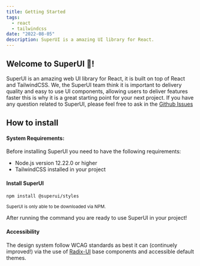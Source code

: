 ```yaml
---
title: Getting Started
tags:
  - react
  - tailwindcss
date: "2022-08-05"
description: SuperUI is a amazing UI library for React.
---
```


## Welcome to SuperUI 🚀!

SuperUI is an amazing web UI library for React, it is built on top of React and TailwindCSS.
We, the SuperUI team think it is important to delivery quality and easy to use UI components, allowing users to deliver features faster this is why it is a great starting point for your next project.
If you have any question related to SuperUI, please feel free to ask in the [Github Issues](https://github.com/pheralb/superui/issues)

## How to install

#### System Requirements:

Before installing SuperUI you need to have the following requirements:

- Node.js version 12.22.0 or higher
- TailwindCSS installed in your project

#### Install SuperUI

```bash
npm install @superui/styles
```

<sub>SuperUI is only able to be downloaded via NPM.</sub>

After running the command you are ready to use SuperUI in your project!

#### Accessibility

The design system follow WCAG standards as best it can (continuely improved!) via the use of [Radix-UI](https://www.radix-ui.com/) base components and accessible default themes.
